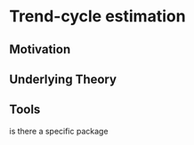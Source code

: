 # Trend-cycle estimation 

## Motivation

## Underlying Theory

## Tools
is there a specific package
